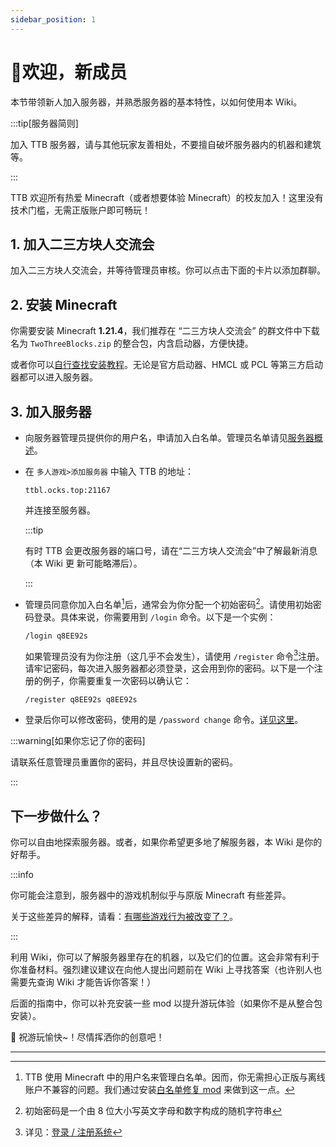 ```yaml
---
sidebar_position: 1
---
```



# 👋欢迎，新成员

本节带领新人加入服务器，并熟悉服务器的基本特性，以如何使用本 Wiki。

:::tip[服务器简则]

加入 TTB 服务器，请与其他玩家友善相处，不要擅自破坏服务器内的机器和建筑等。

:::

TTB 欢迎所有热爱 Minecraft（或者想要体验 Minecraft）的校友加入！这里没有技术门槛，无需正版账户即可畅玩！

## 1. 加入二三方块人交流会

加入二三方块人交流会，并等待管理员审核。你可以点击下面的卡片以添加群聊。

<QQGroupCard/>

## 2. 安装 Minecraft

你需要安装 Minecraft **1.21.4**，我们推荐在 “二三方块人交流会” 的群文件中下载名为 `TwoThreeBlocks.zip` 的整合包，内含启动器，方便快捷。

或者你可以[自行查找安装教程](https://cn.bing.com/search?pglt=129&q=如何安装minecraft+java版)。无论是官方启动器、HMCL 或 PCL 等第三方启动器都可以进入服务器。

## 3. 加入服务器

- 向服务器管理员提供你的用户名，申请加入白名单。管理员名单请见[服务器概述](/docs/intro/#管理员名单)。

- 在 `多人游戏>添加服务器` 中输入 TTB 的地址：

	```text title="服务器地址"
	ttbl.ocks.top:21167
	```

	并连接至服务器。

	:::tip
	
	有时 TTB 会更改服务器的端口号，请在“二三方块人交流会”中了解最新消息（本 Wiki 更	新可能略滞后）。
	
	:::

- 管理员同意你加入白名单[^1]后，通常会为你分配一个初始密码[^2]。请使用初始密码登录。具体来说，你需要用到 `/login` 命令。以下是一个实例：

	```
	/login q8EE92s
	```

	如果管理员没有为你注册（这几乎不会发生），请使用 `/register`  命令[^3]注册。请牢记密码，每次进入服务器都必须登录，这会用到你的密码。以下是一个注册的例子，你需要重复一次密码以确认它：

	```
	/register q8EE92s q8EE92s
	```

- 登录后你可以修改密码，使用的是 `/password change` 命令。[详见这里](/docs/guide/login)。

[^1]: TTB 使用 Minecraft 中的用户名来管理白名单。因而，你无需担心正版与离线账户不兼容的问题。我们通过安装[白名单修复 mod](/docs/guide/login) 来做到这一点。
[^2]: 初始密码是一个由 8 位大小写英文字母和数字构成的随机字符串
[^3]: 详见：[登录 / 注册系统](/docs/guide/login)

:::warning[如果你忘记了你的密码]

请联系任意管理员重置你的密码，并且尽快设置新的密码。

:::

## 下一步做什么？

你可以自由地探索服务器。或者，如果你希望更多地了解服务器，本 Wiki 是你的好帮手。

:::info

你可能会注意到，服务器中的游戏机制似乎与原版 Minecraft 有些差异。

关于这些差异的解释，请看：[有哪些游戏行为被改变了？](http://localhost:3000/docs/guide/whatsspecial)。

:::

利用 Wiki，你可以了解服务器里存在的机器，以及它们的位置。这会非常有利于你准备材料。强烈建议建议在向他人提出问题前在 Wiki 上寻找答案（也许别人也需要先查询 Wiki 才能告诉你答案！）

后面的指南中，你可以补充安装一些 mod 以提升游玩体验（如果你不是从整合包安装）。

🎉 祝游玩愉快~！尽情挥洒你的创意吧！

---


